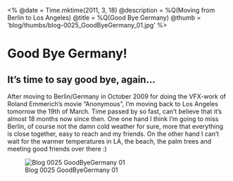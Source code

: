 <%
  @date = Time.mktime(2011, 3, 18)
  @description = %Q(Moving from Berlin to Los Angeles)
  @title = %Q(Good Bye Germany)
  @thumb = 'blog/thumbs/blog-0025_GoodByeGermany_01.jpg'
%>

Good Bye Germany!
=================

It's time to say good bye, again...
----------------------------------

After moving to Berlin/Germany in October 2009 for doing the VFX-work of Roland Emmerich's movie "Anonymous", I'm moving back to Los Angeles tomorrow the 19th of March. Time passed by so fast, can't believe that it's almost 18 months now since then. One one hand I think I'm going to miss Berlin, of course not the damn cold weather for sure, more that everything is close together, easy to reach and my friends. On the other hand I can't wait for the warmer temperatures in LA, the beach, the palm trees and meeting good friends over there :) 

![Blog 0025 GoodByeGermany 01](/images/blog/blog-0025_GoodByeGermany_01.jpg)

